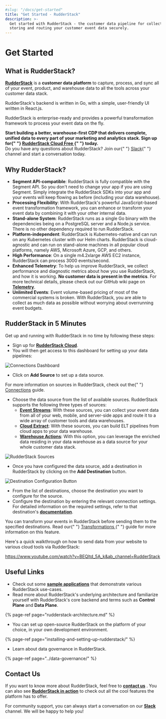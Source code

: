 ```yaml
---
#slug: "/docs/get-started"
title: "Get Started - RudderStack"
description: >-
  Get started with RudderStack - the customer data pipeline for collecting,
  storing and routing your customer event data securely.
---
```


# Get Started

## What is RudderStack?

[**RudderStack**](https://rudderstack.com/) is a **customer data platform** to capture, process, and sync all of your event, product, and warehouse data to all the tools across your customer data stack.

RudderStack's backend is written in Go, with a simple, user-friendly UI written in React.js.

RudderStack is enterprise-ready and provides a powerful transformation framework to process your event data on the fly.

<div class="successBlock">
  <strong>
    Start building a better, warehouse-first CDP that delivers complete, unified
    data to every part of your marketing and analytics stack. Sign up for{" "}
    <a href="https://app.rudderlabs.com/signup?type=freetrial">
      RudderStack Cloud Free
    </a>{" "}
    today.
  </strong>
</div>

<div class="infoBlock">
  Do you have any questions about RudderStack? Join our{" "}
  <a href="https://resources.rudderstack.com/join-rudderstack-slack">Slack</a>{" "}
  channel and start a conversation today.
</div>

## Why RudderStack?

- **Segment API-compatible**: RudderStack is fully compatible with the Segment API. So you don't need to change your app if you are using Segment. Simply integrate the RudderStack SDKs into your app and your events will keep flowing as before \(including your data warehouse\).
- **Processing Flexibility**: With RudderStack's powerful JavaScript-based event transformation framework, you can enhance or transform your event data by combining it with your other internal data.
- **Stand-alone System**: RudderStack runs as a single Go binary with the dependencies being on a PostgreSQL server and a Node.js service. There is no other dependency required to run RudderStack.
- **Platform-independent**: RudderStack is Kubernetes-native and can run on any Kubernetes cluster with our Helm charts. RudderStack is cloud-agnostic and can run on stand-alone machines in all popular cloud platforms, namely AWS, Microsoft Azure, GCP, and others.
- **High Performance**: On a single m4.2xlarge AWS EC2 instance, RudderStack can process 3000 events/second.
- **Enhanced Telemetry**: To help us improve RudderStack, we collect performance and diagnostic metrics about how you use RudderStack, and how it is working. **No customer data is present in the metrics**. For more technical details, please check out our GitHub wiki page on [**Telemetry**](https://github.com/rudderlabs/rudder-server/wiki/RudderStack-Telemetry).
- **Unlimited Events**: Event volume-based pricing of most of the commercial systems is broken. With RudderStack, you are able to collect as much data as possible without worrying about overrunning event budgets.

## RudderStack in 5 Minutes

Get up and running with RudderStack in no time by following these steps:

- Sign up for [**RudderStack Cloud**](https://app.rudderlabs.com/signup?type=freetrial).
- You will then get access to this dashboard for setting up your data pipelines:

![Connections Dashboard](../../assets/1%20%2822%29.png)

- Click on **Add Source** to set up a data source.

<div class="infoBlock">
  For more information on sources in RudderStack, check out the{" "}
  <a href="../connections/">Connections</a> guide.
</div>

- Choose the data source from the list of available sources. RudderStack supports the following three types of sources:
  - [**Event Streams**](../stream-sources/): With these sources, you can collect your event data from all of your web, mobile, and server-side apps and route it to a wide array of customer tools and data warehouses.
  - [**Cloud Extract**](../cloud-extract-sources/): With these sources, you can build ELT pipelines from cloud apps to your data warehouse.
  - [**Warehouse Actions**](../warehouse-actions/): With this option, you can leverage the enriched data residing in your data warehouse as a data source for your whole customer data stack.

![RudderStack Sources](../../docsassets/screen-shot-2021-06-01-at-1.53.46-pm.png)

- Once you have configured the data source, add a destination in RudderStack by clicking on the **Add Destination** button.

![Destination Configuration Button](../.gitbook/assets/screen-shot-2021-06-01-at-2.02.10-pm.png)

- From the list of destinations, choose the destination you want to configure for the source.
- Configure the destination by entering the relevant connection settings. For detailed information on the required settings, refer to that destination's [**documentation**](../destinations/).

<div class="successBlock">
  You can transform your events in RudderStack before sending them to the
  specified destinations. Read our{" "}
  <a href="../adding-a-new-user-transformation-in-rudderstack/">
    Transformations
  </a>{" "}
  guide for more information on this feature.
</div>

Here's a quick walkthrough on how to send data from your website to various cloud tools via RudderStack:

https://www.youtube.com/watch?v=BEQltd_5A_k&ab_channel=RudderStack

## Useful Links

- Check out some [**sample applications**](https://github.com/rudderlabs/rudder-samples/) that demonstrate various RudderStack use-cases.
- Read more about RudderStack's underlying architecture and familiarize yourself with RudderStack's core backend and terms such as **Control Plane** and **Data Plane**.

{% page-ref page="rudderstack-architecture.md" %}

- You can set up open-source RudderStack on the platform of your choice, in your own development environment.

{% page-ref page="installing-and-setting-up-rudderstack/" %}

- Learn about data governance in RudderStack.

{% page-ref page="../data-governance/" %}

## Contact Us

If you want to know more about RudderStack, feel free to [**contact us**](mailto:%20docs@rudderstack.com) . You can also see [**RudderStack in action**](https://app.rudderstack.com/signup?type=freetrial) to check out all the cool features the platform has to offer.

For community support, you can always start a conversation on our [**Slack**](https://resources.rudderstack.com/join-rudderstack-slack) channel. We will be happy to help you!
